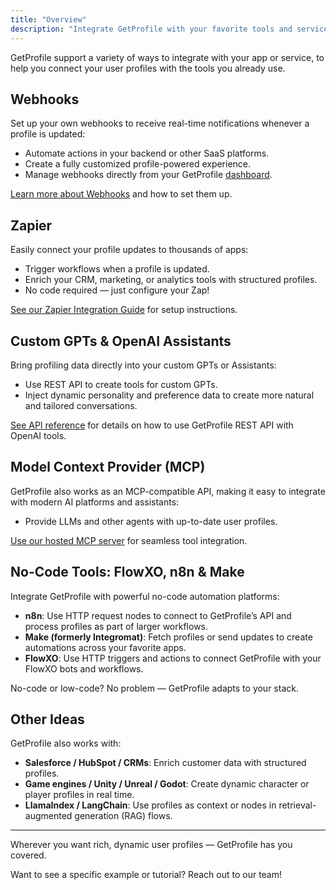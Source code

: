 ```yaml
---
title: "Overview"
description: "Integrate GetProfile with your favorite tools and services"
---
```


GetProfile support a variety of ways to integrate with your app or service, to help you connect your user profiles with the tools you already use.

## Webhooks

Set up your own webhooks to receive real-time notifications whenever a profile is updated:

- Automate actions in your backend or other SaaS platforms.
- Create a fully customized profile-powered experience.
- Manage webhooks directly from your GetProfile [dashboard](https://getprofile-ai.com/dashboard).

[Learn more about Webhooks](/integrations/webhooks) and how to set them up.

## Zapier

Easily connect your profile updates to thousands of apps:

- Trigger workflows when a profile is updated.
- Enrich your CRM, marketing, or analytics tools with structured profiles.
- No code required — just configure your Zap!

[See our Zapier Integration Guide](/integrations/zapier) for setup instructions.

## Custom GPTs & OpenAI Assistants

Bring profiling data directly into your custom GPTs or Assistants:

- Use REST API to create tools for custom GPTs.
- Inject dynamic personality and preference data to create more natural and tailored conversations.

[See API reference](/api-reference) for details on how to use GetProfile REST API with OpenAI tools.

## Model Context Provider (MCP)

GetProfile also works as an MCP-compatible API, making it easy to integrate with modern AI platforms and assistants:

- Provide LLMs and other agents with up-to-date user profiles.

[Use our hosted MCP server](/integrations/mcp) for seamless tool integration.

## No-Code Tools: FlowXO, n8n & Make

Integrate GetProfile with powerful no-code automation platforms:

- **n8n**: Use HTTP request nodes to connect to GetProfile’s API and process profiles as part of larger workflows.
- **Make (formerly Integromat)**: Fetch profiles or send updates to create automations across your favorite apps.
- **FlowXO**: Use HTTP triggers and actions to connect GetProfile with your FlowXO bots and workflows.

No-code or low-code? No problem — GetProfile adapts to your stack.

## Other Ideas

GetProfile also works with:

- **Salesforce / HubSpot / CRMs**: Enrich customer data with structured profiles.
- **Game engines / Unity / Unreal / Godot**: Create dynamic character or player profiles in real time.
- **LlamaIndex / LangChain**: Use profiles as context or nodes in retrieval-augmented generation (RAG) flows.

---

Wherever you want rich, dynamic user profiles — GetProfile has you covered.

Want to see a specific example or tutorial? Reach out to our team!
